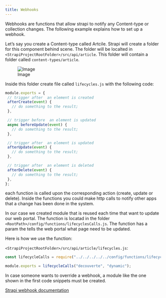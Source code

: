 ```yaml
---
title: Webhooks
---
```


Webhooks are functions that allow strapi to notify any Content-type or collection changes. The following example explains how to set up a webhook. 

Let's say you create a Content-type called Artcile. Strapi will create a folder for this component behind scene. The folder will be localted in `<StrapiProjectRootFolder>/src/api/article`. This folder will contain a folder called `content-types/article`.

 ![Image](img/content-type.png)

 Inside this folder create file called `lifecycles.js` with the following code:

 ```js
 module.exports = {
  // trigger after  an element is created
  afterCreate(event) {
    // do something to the result;
  },

  // trigger before  an element is updated
  async beforeUpdate(event) {
    // do something to the result;
  },

  // trigger after  an element is updated
  afterUpdate(event) {
    // do something to the result;
  },

  // trigger after  an element is deleted
  afterDelete(event) {
    // do something to the result;
  },
};
 ```

 each function is called upon the corresponding action (create, update or delete). Inside the functions you could make http calls to notify other apps that a change has been done in the system.

 In our case we created  module that is reused each time that want to update our web portal. The function is locatad in the folder `<RootPath>/config/functions/lifecyclesCalls.js`. The function has a param the tells the web portal what page need to be updated. 

 Here is how we use the function:

`<StrapiProjectRootFolder>/src/api/article/lifecycles.js`:

 ```js
 const lifecycleCalls = require("../../../../../config/functions/lifecycleCalls");

module.exports = lifecycleCalls("decouverte", "dynamic");
```

 In case someone wants to override a webhook, a module like the one shown in the first code snippets must be created.

 [Strapi webhook documentation](https://strapi.io/blog/strapi-webhooks)

